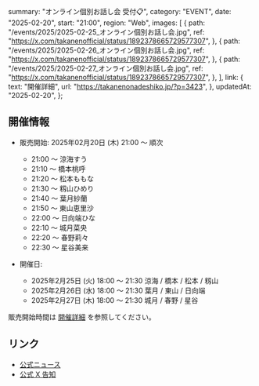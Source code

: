   summary: "オンライン個別お話し会 受付📋",
  category: "EVENT",
  date: "2025-02-20",
  start: "21:00",
  region: "Web",
  images: [
    {
      path: "/events/2025/2025-02-25_オンライン個別お話し会.jpg",
      ref: "https://x.com/takanenofficial/status/1892378665729577307",
    },
    {
      path: "/events/2025/2025-02-26_オンライン個別お話し会.jpg",
      ref: "https://x.com/takanenofficial/status/1892378665729577307",
    },
    {
      path: "/events/2025/2025-02-27_オンライン個別お話し会.jpg",
      ref: "https://x.com/takanenofficial/status/1892378665729577307",
    },
  ],
  link: {
    text: "開催詳細",
    url: "https://takanenonadeshiko.jp/?p=3423",
  },
  updatedAt: "2025-02-20",
};

## 開催情報

- 販売開始: 2025年02月20日 (木) 21:00 〜 順次

  - 21:00 〜 涼海すう
  - 21:10 〜 橋本桃呼
  - 21:20 〜 松本ももな
  - 21:30 〜 籾山ひめり
  - 21:40 〜 葉月紗蘭
  - 21:50 〜 東山恵里沙
  - 22:00 〜 日向端ひな
  - 22:10 〜 城月菜央
  - 22:20 〜 春野莉々
  - 22:30 〜 星谷美来

- 開催日:
  - 2025年2月25日 (火) 18:00 〜 21:30 涼海 / 橋本 / 松本 / 籾山
  - 2025年2月26日 (水) 18:00 〜 21:30 葉月 / 東山 / 日向端
  - 2025年2月27日 (木) 18:00 〜 21:30 城月 / 春野 / 星谷

販売開始時間は [開催詳細](https://takanenonadeshiko.jp/?p=3423) を参照してください。

## リンク

- [公式ニュース](https://takanenonadeshiko.jp/?p=3423)
- [公式 X 告知](https://x.com/takanenofficial/status/1892378665729577307)
